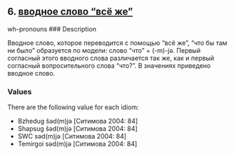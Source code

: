 ## 6. <a href =  'https://agricolamz.github.io/The_Circassian_Isoglosses_Database/6.html'>вводное слово "всё же"</a>
wh-pronouns
### Description

Вводное слово, которое переводится с помощью "всё же", "что бы там ни было" образуется по модели: слово "что" + (-m)-jə. Первый согласный этого вводного слова различается так же, как и первый согласный вопросительного слова "что?". В значениях приведено вводное слово.

### Values
There are the following value for each idiom:

* Bzhedug  ŝəd(m)jə [Ситимова 2004: 84] 
* Shapsug  ŝəd(m)jə [Ситимова 2004: 84] 
* SWC  səd(m)jə [Ситимова 2004: 84] 
* Temirgoi  səd(m)jə [Ситимова 2004: 84] 

